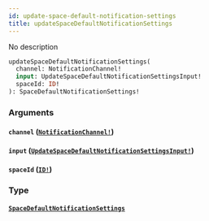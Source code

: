 ```yaml
---
id: update-space-default-notification-settings
title: updateSpaceDefaultNotificationSettings
---
```


No description

```graphql
updateSpaceDefaultNotificationSettings(
  channel: NotificationChannel!
  input: UpdateSpaceDefaultNotificationSettingsInput!
  spaceId: ID!
): SpaceDefaultNotificationSettings!

```

### Arguments

#### `channel` ([`NotificationChannel!`](/docs/graphql/enums/notification-channel))

#### `input` ([`UpdateSpaceDefaultNotificationSettingsInput!`](/docs/graphql/inputs/update-space-default-notification-settings-input))

#### `spaceId` ([`ID!`](/docs/graphql/scalars/id))

### Type

#### [`SpaceDefaultNotificationSettings`](/docs/graphql/objects/space-default-notification-settings)
